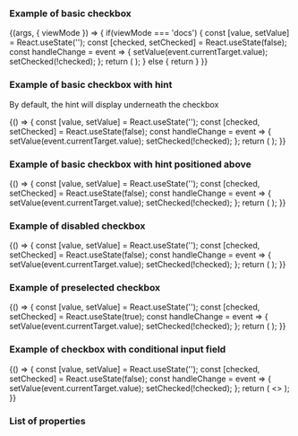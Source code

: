 
<Meta title="DCXLibrary/Form/Checkbox" component={FormCheckboxLive} />

### Example of basic checkbox

<Canvas>
  <Story name="basic">
    {(args, { viewMode }) => {
      if(viewMode === 'docs') {
        const [value, setValue] = React.useState('');
        const [checked, setChecked] = React.useState(false);
        const handleChange = event => {
          setValue(event.currentTarget.value);
          setChecked(!checked);
        };
        return (
          <FormCheckbox
            label="checkbox label"
            value={value}
            id="checkbox-1"
            inputProps={{
              name: 'checkbox-1',
            }}
            onChange={handleChange}
            defaultChecked={checked}
          />
        );
      } else {
        return <FormCheckboxLive/>
      }
    }}
  </Story>
</Canvas>

### Example of basic checkbox with hint

By default, the hint will display underneath the checkbox

<Canvas>
  <Story name="with hint">
    {() => {
      const [value, setValue] = React.useState('');
      const [checked, setChecked] = React.useState(false);
      const handleChange = event => {
        setValue(event.currentTarget.value);
        setChecked(!checked);
      };
      return (
        <FormCheckbox
          label="checkbox label"
          value={value}
          id="checkbox-2"
          inputProps={{
            name: 'checkbox-2',
          }}
          onChange={handleChange}
          defaultChecked={checked}
          hint={{
            text: 'Hint text',
          }}
        />
      );
    }}
  </Story>
</Canvas>

### Example of basic checkbox with hint positioned above

<Canvas>
  <Story name="with hint above">
    {() => {
      const [value, setValue] = React.useState('');
      const [checked, setChecked] = React.useState(false);
      const handleChange = event => {
        setValue(event.currentTarget.value);
        setChecked(!checked);
      };
      return (
        <FormCheckbox
          label="checkbox label"
          value={value}
          id="checkbox-3"
          inputProps={{
            name: 'checkbox-3',
          }}
          onChange={handleChange}
          defaultChecked={checked}
          hint={{
            text: 'Hint text',
            position: 'above',
          }}
        />
      );
    }}
  </Story>
</Canvas>

### Example of disabled checkbox

<Canvas>
  <Story name="disabled">
    {() => {
      const [value, setValue] = React.useState('');
      const [checked, setChecked] = React.useState(false);
      const handleChange = event => {
        setValue(event.currentTarget.value);
        setChecked(!checked);
      };
      return (
        <FormCheckbox
          label="checkbox label"
          value={value}
          id="checkbox-4"
          inputProps={{
            name: 'checkbox-4',
          }}
          onChange={handleChange}
          disabled={true}
          defaultChecked={checked}
        />
      );
    }}
  </Story>
</Canvas>

### Example of preselected checkbox

<Canvas>
  <Story name="preselected">
    {() => {
      const [value, setValue] = React.useState('');
      const [checked, setChecked] = React.useState(true);
      const handleChange = event => {
        setValue(event.currentTarget.value);
        setChecked(!checked);
      };
      return (
        <FormCheckbox
          label="checkbox label"
          value={value}
          id="checkbox-5"
          inputProps={{
            name: 'checkbox-5',
          }}
          onChange={handleChange}
          defaultChecked={checked}
        />
      );
    }}
  </Story>
</Canvas>

### Example of checkbox with conditional input field

<Canvas>
  <Story name="conditional">
    {() => {
      const [value, setValue] = React.useState('');
      const [checked, setChecked] = React.useState(false);
      const handleChange = event => {
        setValue(event.currentTarget.value);
        setChecked(!checked);
      };
      return (
        <>
        <FormCheckbox
          label="checkbox label"
          value={value}
          id="checkbox-6"
          inputProps={{
            name: 'checkbox-6',
          }}
          onChange={handleChange}
          defaultChecked={checked}
          conditional={{
            name: 'conditional-6',
            label: 'condition label',
            type: 'text',
            className: 'classes',
            groupClassName: 'group-classes',
            id: 'conditional-6',
            inputClassName: 'input-classes',
            inputId: 'input-6',
          }}
        />
        <FormCheckbox
          label="checkbox label"
          value={value}
          id="checkbox-7"
          inputProps={{
            name: 'checkbox-7',
          }}
          onChange={handleChange}
          defaultChecked={checked}
          conditional={{
            name: 'conditional-7',
            label: 'condition label',
            type: 'text',
            className: 'classes',
            groupClassName: 'group-classes',
            id: 'conditional-7',
            inputClassName: 'input-classes',
            inputId: 'input-7',
          }}
        />
        </>
      );
    }}
  </Story>
</Canvas>

### List of properties

<Props of={FormCheckbox} />
